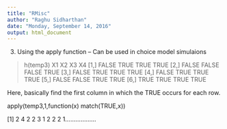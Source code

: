 ```yaml
---
title: "RMisc"
author: "Raghu Sidharthan"
date: "Monday, September 14, 2016"
output: html_document
---
```


3.	Using the apply function – Can be used in choice model simulaions

> h(temp3)
        X1    X2    X3   X4
[1,] FALSE  TRUE  TRUE TRUE
[2,] FALSE FALSE FALSE TRUE
[3,] FALSE  TRUE  TRUE TRUE
[4,] FALSE  TRUE  TRUE TRUE
[5,] FALSE FALSE  TRUE TRUE
[6,]  TRUE  TRUE  TRUE TRUE

Here, basically find the first column in which the TRUE occurs for each row.



apply(temp3,1,function(x) match(TRUE,x))

  [1] 2 4 2 2 3 1 2 2 2 1………………
